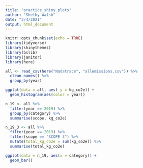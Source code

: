 ```yaml
---
title: "practice_shiny_plots"
author: "Shelby Walsh"
date: "3/4/2021"
output: html_document
---
```


```r
knitr::opts_chunk$set(echo = TRUE)
library(tidyverse)
library(shinythemes)
library(bslib)
library(janitor)
library(here)
```

```r
all <- read_csv(here("Nadatrace", "allemissions.csv")) %>% 
  clean_names() %>% 
  group_by(year) 

ggplot(data = all, aes( y = kg_co2e)) +
  geom_histogram(aes(color = year))

n_19 <- all %>% 
  filter(year == 2019) %>% 
  group_by(category) %>% 
  summarise(scope, kg_co2e)

n_19_3 <- all %>% 
  filter(year == 2019) %>% 
  filter(scope == "SCOPE 3") %>% 
  mutate(total_kg_co2e = sum(kg_co2e)) %>% 
  summarise(total_kg_co2e)

ggplot(data = n_19, aes(x = category)) +
  geom_bar()
```

